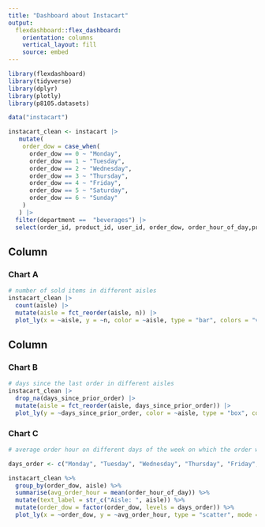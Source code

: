 ```yaml
---
title: "Dashboard about Instacart"
output: 
  flexdashboard::flex_dashboard:
    orientation: columns
    vertical_layout: fill
    source: embed
---
```


```r
library(flexdashboard)
library(tidyverse)
library(dplyr)
library(plotly)
library(p8105.datasets)
```

```r
data("instacart")

instacart_clean <- instacart |>
   mutate(
    order_dow = case_when(
      order_dow == 0 ~ "Monday",
      order_dow == 1 ~ "Tuesday",
      order_dow == 2 ~ "Wednesday",
      order_dow == 3 ~ "Thursday",
      order_dow == 4 ~ "Friday",
      order_dow == 5 ~ "Saturday",
      order_dow == 6 ~ "Sunday"
    )
   ) |>
  filter(department ==	"beverages") |>
  select(order_id, product_id, user_id, order_dow, order_hour_of_day,product_name, aisle, department,days_since_prior_order)
```


Column {data-width=500}
--------------------------------------------------------------------

### Chart A

```r
# number of sold items in different aisles
instacart_clean |>
  count(aisle) |>
  mutate(aisle = fct_reorder(aisle, n)) |> 
  plot_ly(x = ~aisle, y = ~n, color = ~aisle, type = "bar", colors = "viridis")
```


Column {data-width=500}
--------------------------------------------------------------------

### Chart B

```r
# days since the last order in different aisles
instacart_clean |> 
  drop_na(days_since_prior_order) |>
  mutate(aisle = fct_reorder(aisle, days_since_prior_order)) |> 
  plot_ly(y = ~days_since_prior_order, color = ~aisle, type = "box", colors = "viridis")
```

### Chart C

```r
# average order hour on different days of the week on which the order was placed

days_order <- c("Monday", "Tuesday", "Wednesday", "Thursday", "Friday", "Saturday", "Sunday")

instacart_clean %>%
  group_by(order_dow, aisle) %>%
  summarise(avg_order_hour = mean(order_hour_of_day)) %>%
  mutate(text_label = str_c("Aisle: ", aisle)) %>%
  mutate(order_dow = factor(order_dow, levels = days_order)) %>%
  plot_ly(x = ~order_dow, y = ~avg_order_hour, type = "scatter", mode = "markers", color = ~aisle, colors = "viridis", text = ~text_label)
```
